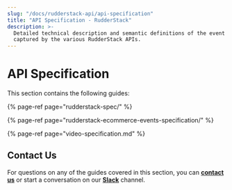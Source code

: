 ```yaml
---
slug: "/docs/rudderstack-api/api-specification"
title: "API Specification - RudderStack"
description: >-
  Detailed technical description and semantic definitions of the event data
  captured by the various RudderStack APIs.
---
```


# API Specification

This section contains the following guides:

{% page-ref page="rudderstack-spec/" %}

{% page-ref page="rudderstack-ecommerce-events-specification/" %}

{% page-ref page="video-specification.md" %}

## Contact Us

For questions on any of the guides covered in this section, you can [**contact us**](mailto:%20docs@rudderstack.com) or start a conversation on our [**Slack**](https://resources.rudderstack.com/join-rudderstack-slack) channel.
